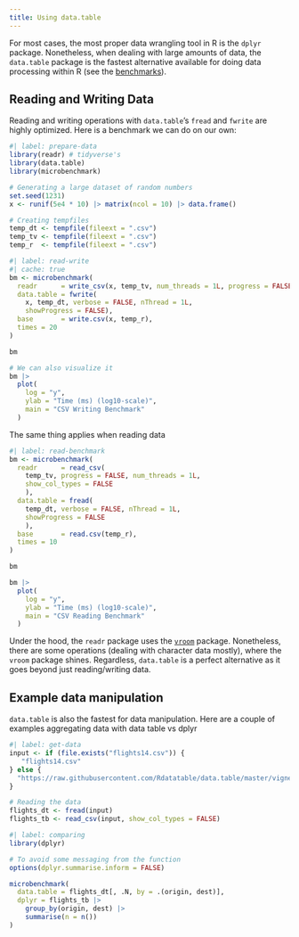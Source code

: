 ```yaml
---
title: Using data.table
---
```


For most cases, the most proper data wrangling tool in R is the `dplyr` package. Nonetheless, when dealing with large amounts of data, the `data.table` package is the fastest alternative available for doing data processing within R (see the [benchmarks](https://duckdblabs.github.io/db-benchmark/){target="_blank"}).

## Reading and Writing Data

Reading and writing operations with `data.table`'s `fread` and `fwrite` are highly optimized. Here is a benchmark we can do on our own:

```r
#| label: prepare-data
library(readr) # tidyverse's
library(data.table)
library(microbenchmark)

# Generating a large dataset of random numbers
set.seed(1231)
x <- runif(5e4 * 10) |> matrix(ncol = 10) |> data.frame()

# Creating tempfiles
temp_dt <- tempfile(fileext = ".csv")
temp_tv <- tempfile(fileext = ".csv")
temp_r  <- tempfile(fileext = ".csv")
```

```r
#| label: read-write
#| cache: true
bm <- microbenchmark(
  readr      = write_csv(x, temp_tv, num_threads = 1L, progress = FALSE),
  data.table = fwrite(
    x, temp_dt, verbose = FALSE, nThread = 1L,
    showProgress = FALSE),
  base       = write.csv(x, temp_r),
  times = 20
)

bm

# We can also visualize it
bm |>
  plot(
    log = "y",
    ylab = "Time (ms) (log10-scale)",
    main = "CSV Writing Benchmark"
  )
```

The same thing applies when reading data

```r
#| label: read-benchmark
bm <- microbenchmark(
  readr      = read_csv(
    temp_tv, progress = FALSE, num_threads = 1L,
    show_col_types = FALSE
    ),
  data.table = fread(
    temp_dt, verbose = FALSE, nThread = 1L,
    showProgress = FALSE
    ),
  base       = read.csv(temp_r),
  times = 10
)

bm

bm |>
  plot(
    log = "y",
    ylab = "Time (ms) (log10-scale)",
    main = "CSV Reading Benchmark"
  )
```

Under the hood, the `readr` package uses the [`vroom`](https://vroom.r-lib.org/){target="_blank"} package. Nonetheless, there are some operations (dealing with character data mostly), where the `vroom` package shines. Regardless, `data.table` is a perfect alternative as it goes beyond just reading/writing data.

## Example data manipulation

`data.table` is also the fastest for data manipulation. Here are a couple of examples aggregating data with data table vs dplyr

```r
#| label: get-data
input <- if (file.exists("flights14.csv")) {
   "flights14.csv"
} else {
  "https://raw.githubusercontent.com/Rdatatable/data.table/master/vignettes/flights14.csv"
}

# Reading the data
flights_dt <- fread(input)
flights_tb <- read_csv(input, show_col_types = FALSE)
```


```r
#| label: comparing
library(dplyr)

# To avoid some messaging from the function
options(dplyr.summarise.inform = FALSE)

microbenchmark(
  data.table = flights_dt[, .N, by = .(origin, dest)],
  dplyr = flights_tb |>
    group_by(origin, dest) |>
    summarise(n = n())
)
```

